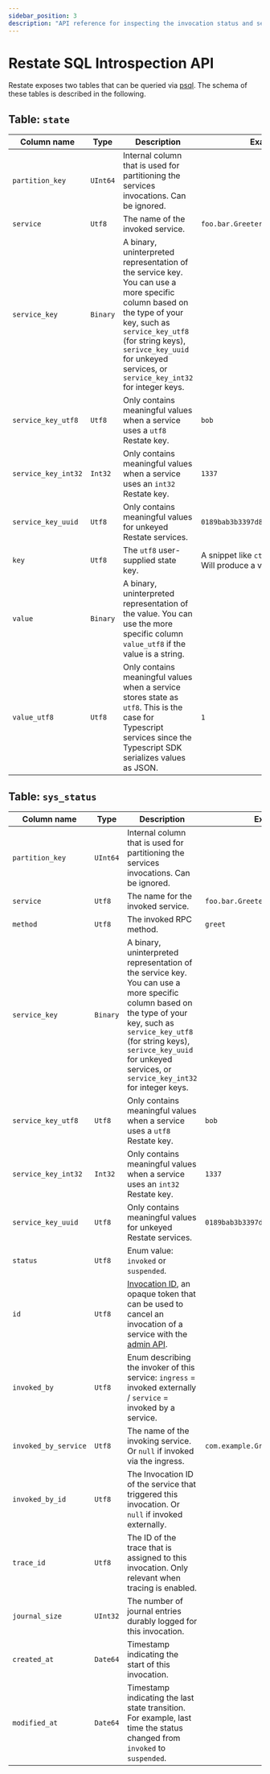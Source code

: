 ```yaml
---
sidebar_position: 3
description: "API reference for inspecting the invocation status and service state."
---
```


# Restate SQL Introspection API

Restate exposes two tables that can be queried via [psql](https://www.postgresql.org/docs/current/app-psql.html).
The schema of these tables is described in the following.

## Table: `state`

| Column name       | Type   | Description                                                                                                                                                                                                                      | Example                                                                               |
| ----------------- | ------ |----------------------------------------------------------------------------------------------------------------------------------------------------------------------------------------------------------------------------------| ------------------------------------------------------------------------------------- |
| `partition_key`     | `UInt64` | Internal column that is used for partitioning the services invocations. Can be ignored.                                                                                                                                          |                                                                                       |
| `service`           | `Utf8`   | The name of the invoked service.                                                                                                                                                                                                  | `foo.bar.Greeter`                                                                       |
| `service_key`       | `Binary` | A binary, uninterpreted representation of the service key. You can use a more specific column based on the type of your key, such as `service_key_utf8` (for string keys), `serivce_key_uuid` for unkeyed services, or `service_key_int32` for integer keys.| |
| `service_key_utf8`  | `Utf8`   | Only contains meaningful values when a service uses a `utf8` Restate key.                                                                                                                                                         | `bob`                                                                                   |
| `service_key_int32` | `Int32`  | Only contains meaningful values when a service uses an `int32` Restate key.                                                                                                                                                       | `1337`                                                                                  |
| `service_key_uuid`  | `Utf8`   | Only contains meaningful values for unkeyed Restate services.                                                                                                                                                                     | `0189bab3b3397d828e979e2548980fa6`                                                      |
| `key`               | `Utf8`   | The `utf8` user-supplied state key.                                                                                                                                                                                               | A snippet like  `ctx.set(“seen”, 1);` Will produce a value like: `seen` |
| `value`             | `Binary` | A binary, uninterpreted representation of the value. You can use the more specific column `value_utf8` if the value is a string. | |
| `value_utf8`        | `Utf8`   | Only contains meaningful values when a service stores state as `utf8`. This is the case for Typescript services since the Typescript SDK serializes values as JSON.                                                              | `1`                                                                                   |

## Table: `sys_status`

| Column name        | Type   | Description                                                                                                                                                                              | Example                                                        |
| ------------------ | ------ |------------------------------------------------------------------------------------------------------------------------------------------------------------------------------------------|----------------------------------------------------------------|
| `partition_key`      | `UInt64` | Internal column that is used for partitioning the services invocations. Can be ignored.                                                                                                  |                                                                |
| `service`            | `Utf8`   | The name for the invoked service.                                                                                                                                                         | `foo.bar.Greeter`                                              |
| `method`             | `Utf8`   | The invoked RPC method.                                                                                                                                                                   | `greet`                                                        |
| `service_key`        | `Binary` | A binary, uninterpreted representation of the service key. You can use a more specific column based on the type of your key, such as `service_key_utf8` (for string keys), `serivce_key_uuid` for unkeyed services, or `service_key_int32` for integer keys.| |
| `service_key_utf8`   | `Utf8`   | Only contains meaningful values when a service uses a `utf8` Restate key.                                                                                                                 | `bob`                                                          |
| `service_key_int32`  | `Int32`  | Only contains meaningful values when a service uses an `int32` Restate key.                                                                                                               | `1337`                                                         |
| `service_key_uuid`   | `Utf8`   | Only contains meaningful values for unkeyed Restate services.                                                                                                                             | `0189bab3b3397d828e979e2548980fa6`                             |
| `status`             | `Utf8`   | Enum value: `invoked` or `suspended`.                                                                                                                                                     |                                                                |
| `id`                 | `Utf8`   | [Invocation ID](/services/invocation#invocation-identifier), an opaque token that can be used to cancel an invocation of a service with the [admin API](/references/admin-api).                   |                                                                |
| `invoked_by`         | `Utf8`   | Enum describing the invoker of this service: `ingress` = invoked externally / `service` = invoked by a service.                                                                           |                                                                |
| `invoked_by_service` | `Utf8`   | The name of the invoking service. Or `null` if invoked via the ingress.                                                                                                                  | `com.example.Greeter`                                            |
| `invoked_by_id`      | `Utf8`   | The Invocation ID of the service that triggered this invocation. Or `null` if invoked externally.                                                                                        |                                                                |
| `trace_id`           | `Utf8`   | The ID of the trace that is assigned to this invocation. Only relevant when tracing is enabled.                                                                                          |                                                                |
| `journal_size`       | `UInt32` | The number of journal entries durably logged for this invocation.                                                                                                                         |                                                                |
| `created_at`         | `Date64` | Timestamp indicating the start of this invocation.                                                                                                                                       |                                                                |
| `modified_at`        | `Date64` | Timestamp indicating the last state transition. For example, last time the status changed from `invoked` to `suspended`.                                                                 |                                                                |
